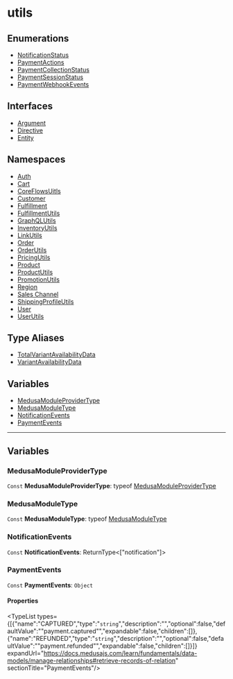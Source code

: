 
# utils

## Enumerations

- [NotificationStatus](../../utils/enums/utils.NotificationStatus/page.mdx)
- [PaymentActions](../../utils/enums/utils.PaymentActions/page.mdx)
- [PaymentCollectionStatus](../../utils/enums/utils.PaymentCollectionStatus/page.mdx)
- [PaymentSessionStatus](../../utils/enums/utils.PaymentSessionStatus/page.mdx)
- [PaymentWebhookEvents](../../utils/enums/utils.PaymentWebhookEvents/page.mdx)

## Interfaces

- [Argument](../../utils/interfaces/utils.Argument/page.mdx)
- [Directive](../../utils/interfaces/utils.Directive/page.mdx)
- [Entity](../../utils/interfaces/utils.Entity/page.mdx)

## Namespaces

- [Auth](../../utils/utils.Auth/page.mdx)
- [Cart](../../utils/utils.Cart/page.mdx)
- [CoreFlowsUitls](../../utils/utils.CoreFlowsUitls/page.mdx)
- [Customer](../../utils/utils.Customer/page.mdx)
- [Fulfillment](../../utils/utils.Fulfillment/page.mdx)
- [FulfillmentUtils](../../utils/utils.FulfillmentUtils/page.mdx)
- [GraphQLUtils](../../utils/utils.GraphQLUtils/page.mdx)
- [InventoryUtils](../../utils/utils.InventoryUtils/page.mdx)
- [LinkUtils](../../utils/utils.LinkUtils/page.mdx)
- [Order](../../utils/utils.Order/page.mdx)
- [OrderUtils](../../utils/utils.OrderUtils/page.mdx)
- [PricingUtils](../../utils/utils.PricingUtils/page.mdx)
- [Product](../../utils/utils.Product/page.mdx)
- [ProductUtils](../../utils/utils.ProductUtils/page.mdx)
- [PromotionUtils](../../utils/utils.PromotionUtils/page.mdx)
- [Region](../../utils/utils.Region/page.mdx)
- [Sales Channel](../../utils/utils.Sales_Channel/page.mdx)
- [ShippingProfileUtils](../../utils/utils.ShippingProfileUtils/page.mdx)
- [User](../../utils/utils.User/page.mdx)
- [UserUtils](../../utils/utils.UserUtils/page.mdx)

## Type Aliases

- [TotalVariantAvailabilityData](../../utils/types/utils.TotalVariantAvailabilityData/page.mdx)
- [VariantAvailabilityData](../../utils/types/utils.VariantAvailabilityData/page.mdx)

## Variables

- [MedusaModuleProviderType](page.mdx#medusamoduleprovidertype)
- [MedusaModuleType](page.mdx#medusamoduletype)
- [NotificationEvents](page.mdx#notificationevents)
- [PaymentEvents](page.mdx#paymentevents)

___

## Variables

### MedusaModuleProviderType

 `Const` **MedusaModuleProviderType**: typeof [MedusaModuleProviderType](page.mdx#medusamoduleprovidertype)

### MedusaModuleType

 `Const` **MedusaModuleType**: typeof [MedusaModuleType](page.mdx#medusamoduletype)

### NotificationEvents

 `Const` **NotificationEvents**: ReturnType&#60;["notification"]&#62;

### PaymentEvents

 `Const` **PaymentEvents**: `Object`

#### Properties

<TypeList types={[{"name":"CAPTURED","type":"`string`","description":"","optional":false,"defaultValue":"\"payment.captured\"","expandable":false,"children":[]},{"name":"REFUNDED","type":"`string`","description":"","optional":false,"defaultValue":"\"payment.refunded\"","expandable":false,"children":[]}]} expandUrl="https://docs.medusajs.com/learn/fundamentals/data-models/manage-relationships#retrieve-records-of-relation" sectionTitle="PaymentEvents"/>
